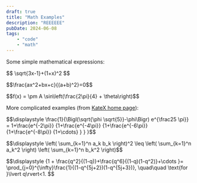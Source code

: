 ```yaml
---
draft: true
title: "Math Examples"
description: "REEEEEE"
pubDate: 2024-06-08
tags:
    - "code"
    - "math"
---
```


Some simple mathematical expressions:

$$ \sqrt\{3x-1}+(1+x)^2 $$

$$\frac\{ax^2+bx+c}\{(a+b)^2}=0$$

$$f(x) = \pm A \sin\left(\frac\{2\pi}\{4} + \theta\right)$$

More complicated examples (from [KateX home page](https://katex.org)):

$$\displaystyle \frac\{1}\{\Bigl(\sqrt\{\phi \sqrt\{5}}-\phi\Bigr) e^\{\frac25 \pi}} = 1+\frac\{e^\{-2\pi}} \{1+\frac\{e^\{-4\pi}} \{1+\frac\{e^\{-6\pi}} \{1+\frac\{e^\{-8\pi}} \{1+\cdots} } } }$$

$$\displaystyle \left( \sum_\{k=1}^n a_k b_k \right)^2 \leq \left( \sum_\{k=1}^n a_k^2 \right) \left( \sum_\{k=1}^n b_k^2 \right)$$

$$\displaystyle \{1 +  \frac\{q^2}\{(1-q)}+\frac\{q^6}\{(1-q)(1-q^2)}+\cdots }= \prod_\{j=0}^\{\infty}\frac\{1}\{(1-q^\{5j+2})(1-q^\{5j+3})}, \quad\quad \text\{for }\lvert q\rvert\<1. $$
